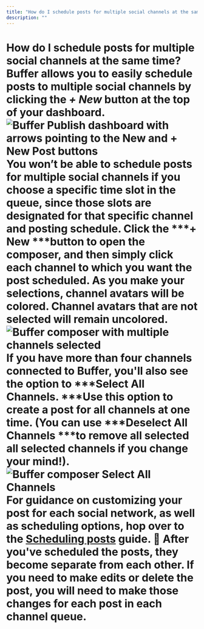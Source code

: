 ```yaml
---
title: "How do I schedule posts for multiple social channels at the same time?"
description: ""
---
```


# How do I schedule posts for multiple social channels at the same time? Buffer allows you to easily schedule posts to multiple social channels by clicking the ***+ New*** button at the top of your dashboard. ![Buffer Publish dashboard with arrows pointing to the New and + New Post buttons](//d33v4339jhl8k0.cloudfront.net/docs/assets/64cb6cf86d4a3e191f237e66/images/66b654fd8919a15d1b1d2a44/file-XtDx4kb5fQ.jpg) You won’t be able to schedule posts for multiple social channels if you choose a specific time slot in the queue, since those slots are designated for that specific channel and posting schedule. Click the ***+ New ***button to open the composer, and then simply click each channel to which you want the post scheduled. As you make your selections, channel avatars will be colored. Channel avatars that are not selected will remain uncolored. ![Buffer composer with multiple channels selected](//d33v4339jhl8k0.cloudfront.net/docs/assets/64cb6cf86d4a3e191f237e66/images/66b65584067e9c553dc82590/file-a6pknnnRyx.jpg) If you have more than four channels connected to Buffer, you'll also see the option to ***Select All Channels. ***Use this option to create a post for all channels at one time. (You can use ***Deselect All Channels ***to remove all selected all selected channels if you change your mind!). ![Buffer composer Select All Channels](//d33v4339jhl8k0.cloudfront.net/docs/assets/64cb6cf86d4a3e191f237e66/images/66e1f470dd5b956281ae4b19/file-ePbSMqAMe7.jpg) For guidance on customizing your post for each social network, as well as scheduling options, hop over to the [Scheduling posts](https://buffer.helpscoutdocs.com/article/642-scheduling-posts) guide. 📝 After you've scheduled the posts, they become separate from each other. If you need to make edits or delete the post, you will need to make those changes for each post in each channel queue.